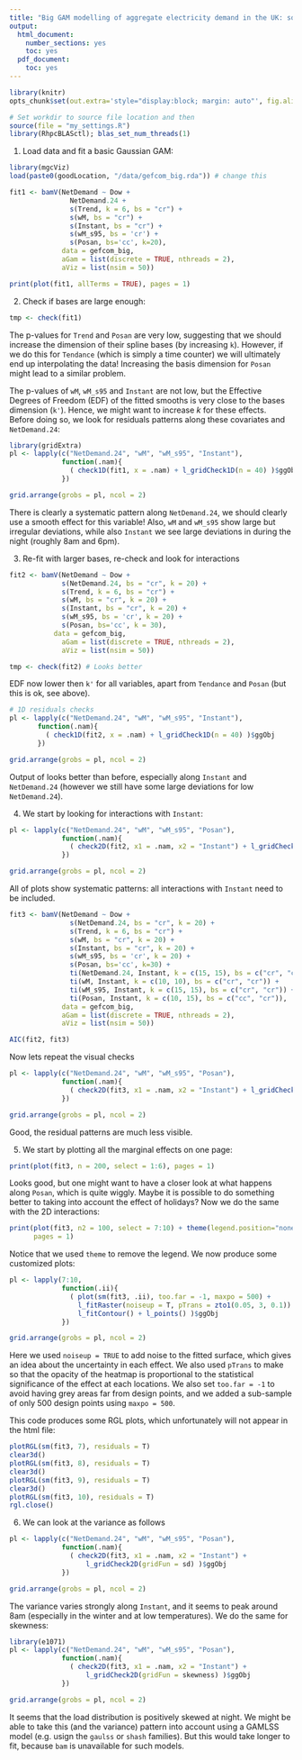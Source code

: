 ```yaml
---
title: "Big GAM modelling of aggregate electricity demand in the UK: solution"
output:
  html_document:
    number_sections: yes
    toc: yes
  pdf_document:
    toc: yes
---
```


<!--
%\VignetteEngine{rmarkdown::render}
%\VignetteIndexEntry{qgam_vignette}
-->
  
```r
library(knitr)
opts_chunk$set(out.extra='style="display:block; margin: auto"', fig.align="center", tidy=FALSE)
```

```r
# Set workdir to source file location and then
source(file = "my_settings.R")
library(RhpcBLASctl); blas_set_num_threads(1)
```

1) Load data and fit a basic Gaussian GAM:
```r
library(mgcViz)
load(paste0(goodLocation, "/data/gefcom_big.rda")) # change this

fit1 <- bamV(NetDemand ~ Dow +
               NetDemand.24 +
               s(Trend, k = 6, bs = "cr") + 
               s(wM, bs = "cr") + 
               s(Instant, bs = "cr") +
               s(wM_s95, bs = 'cr') + 
               s(Posan, bs='cc', k=20),
             data = gefcom_big, 
             aGam = list(discrete = TRUE, nthreads = 2), 
             aViz = list(nsim = 50))

print(plot(fit1, allTerms = TRUE), pages = 1)
```

2. Check if bases are large enough:
```r
tmp <- check(fit1) 
```
The p-values for `Trend` and `Posan` are very low, suggesting that we should increase the dimension of their spline bases (by increasing `k`). However, if we do this for `Tendance` (which is simply a time counter) we will ultimately end up interpolating the data! Increasing the basis dimension for `Posan` might lead to a similar problem.

The p-values of `wM`, `wM_s95` and `Instant` are not low, but the Effective Degrees of Freedom (EDF) of the fitted smooths is very close to the bases dimension (`k'`). Hence, we might want to increase $k$ for these effects. Before doing so, we look for residuals patterns along these covariates and `NetDemand.24`:
```r
library(gridExtra)
pl <- lapply(c("NetDemand.24", "wM", "wM_s95", "Instant"), 
             function(.nam){
               ( check1D(fit1, x = .nam) + l_gridCheck1D(n = 40) )$ggObj
             })

grid.arrange(grobs = pl, ncol = 2)
```
There is clearly a systematic pattern along `NetDemand.24`, we should clearly use a smooth effect for this variable! Also, `wM` and `wM_s95` show large but irregular deviations,  while also `Instant` we see large deviations in during the night (roughly 8am and 6pm).

3. Re-fit with larger bases, re-check and look for interactions
```r
fit2 <- bamV(NetDemand ~ Dow +
             s(NetDemand.24, bs = "cr", k = 20) +
             s(Trend, k = 6, bs = "cr") + 
             s(wM, bs = "cr", k = 20) + 
             s(Instant, bs = "cr", k = 20) +
             s(wM_s95, bs = 'cr', k = 20) + 
             s(Posan, bs='cc', k = 30),
           data = gefcom_big, 
             aGam = list(discrete = TRUE, nthreads = 2), 
             aViz = list(nsim = 50))

tmp <- check(fit2) # Looks better
```
EDF now lower then `k'` for all variables, apart from `Tendance` and `Posan` (but this is ok, see above).

```r
# 1D residuals checks
pl <- lapply(c("NetDemand.24", "wM", "wM_s95", "Instant"), 
       function(.nam){
         ( check1D(fit2, x = .nam) + l_gridCheck1D(n = 40) )$ggObj
       })

grid.arrange(grobs = pl, ncol = 2)
```

Output of \verb|check1D| looks better than before, especially along `Instant` and `NetDemand.24` (however we still have some large deviations for low `NetDemand.24`).

4) We start by looking for interactions with `Instant`:
```r
pl <- lapply(c("NetDemand.24", "wM", "wM_s95", "Posan"), 
             function(.nam){
               ( check2D(fit2, x1 = .nam, x2 = "Instant") + l_gridCheck2D() )$ggObj
             })

grid.arrange(grobs = pl, ncol = 2)
```

All of plots show systematic patterns: all interactions with `Instant` need to be included.

```r
fit3 <- bamV(NetDemand ~ Dow +
               s(NetDemand.24, bs = "cr", k = 20) +
               s(Trend, k = 6, bs = "cr") + 
               s(wM, bs = "cr", k = 20) + 
               s(Instant, bs = "cr", k = 20) +
               s(wM_s95, bs = 'cr', k = 20) + 
               s(Posan, bs='cc', k=30) +
               ti(NetDemand.24, Instant, k = c(15, 15), bs = c("cr", "cr")) +
               ti(wM, Instant, k = c(10, 10), bs = c("cr", "cr")) +
               ti(wM_s95, Instant, k = c(15, 15), bs = c("cr", "cr")) +
               ti(Posan, Instant, k = c(10, 15), bs = c("cc", "cr")),
             data = gefcom_big, 
             aGam = list(discrete = TRUE, nthreads = 2), 
             aViz = list(nsim = 50))

AIC(fit2, fit3)
```

Now lets repeat the visual checks
```r
pl <- lapply(c("NetDemand.24", "wM", "wM_s95", "Posan"), 
             function(.nam){
               ( check2D(fit3, x1 = .nam, x2 = "Instant") + l_gridCheck2D() )$ggObj
             })

grid.arrange(grobs = pl, ncol = 2)
```

Good, the residual patterns are much less visible. 


5. We start by plotting all the marginal effects on one page:
```r
print(plot(fit3, n = 200, select = 1:6), pages = 1)
```

Looks good, but one might want to have a closer look at what happens along `Posan`, which is quite wiggly. Maybe it is possible to do something better to taking into account the effect of holidays?  Now we do the same with the 2D interactions:
```r
print(plot(fit3, n2 = 100, select = 7:10) + theme(legend.position="none"), 
      pages = 1)
```

Notice that we used `theme` to remove the legend. We now produce some customized plots:
```r
pl <- lapply(7:10, 
             function(.ii){
               ( plot(sm(fit3, .ii), too.far = -1, maxpo = 500) + 
                 l_fitRaster(noiseup = T, pTrans = zto1(0.05, 3, 0.1)) + 
                 l_fitContour() + l_points() )$ggObj
             })

grid.arrange(grobs = pl, ncol = 2)
```

Here we used `noiseup = TRUE` to add noise to the fitted surface, which gives an idea about the uncertainty in each effect. We also used `pTrans` to make so that the opacity of the heatmap is proportional to the statistical significance of the effect at each locations. We also set `too.far = -1` to avoid having grey areas far from design points, and we added a sub-sample of only 500 design points using `maxpo = 500`.

This code produces some RGL plots, which unfortunately will not appear in the html file:
```r
plotRGL(sm(fit3, 7), residuals = T)
clear3d()
plotRGL(sm(fit3, 8), residuals = T)
clear3d()
plotRGL(sm(fit3, 9), residuals = T)
clear3d()
plotRGL(sm(fit3, 10), residuals = T)
rgl.close()
```

6. We can look at the variance as follows
```r
pl <- lapply(c("NetDemand.24", "wM", "wM_s95", "Posan"), 
             function(.nam){
               ( check2D(fit3, x1 = .nam, x2 = "Instant") + 
                   l_gridCheck2D(gridFun = sd) )$ggObj
             })

grid.arrange(grobs = pl, ncol = 2)
```

The variance varies strongly along `Instant`, and it seems to peak around 8am (especially in the winter and at low temperatures). We do the same for skewness:
```r
library(e1071)
pl <- lapply(c("NetDemand.24", "wM", "wM_s95", "Posan"), 
             function(.nam){
               ( check2D(fit3, x1 = .nam, x2 = "Instant") + 
                   l_gridCheck2D(gridFun = skewness) )$ggObj
             })

grid.arrange(grobs = pl, ncol = 2)
```

It seems that the load distribution is positively skewed at night. We might be able to take this (and the variance) pattern into account using a GAMLSS model (e.g. usign the `gaulss` or `shash` families). But this would take longer to fit, because `bam` is unavailable for such models.
